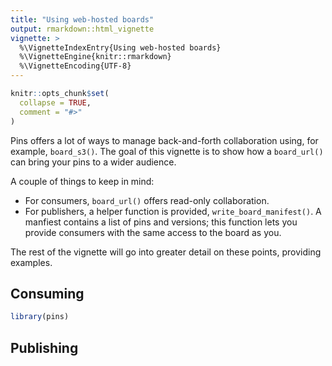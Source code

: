 ```yaml
---
title: "Using web-hosted boards"
output: rmarkdown::html_vignette
vignette: >
  %\VignetteIndexEntry{Using web-hosted boards}
  %\VignetteEngine{knitr::rmarkdown}
  %\VignetteEncoding{UTF-8}
---
```


```r
knitr::opts_chunk$set(
  collapse = TRUE,
  comment = "#>"
)
```

Pins offers a lot of ways to manage back-and-forth collaboration using, for example, `board_s3()`.
The goal of this vignette is to show how a `board_url()` can bring your pins to a wider audience.

A couple of things to keep in mind:

 - For consumers, `board_url()` offers read-only collaboration.
 - For publishers, a helper function is provided, `write_board_manifest()`.
   A manfiest contains a list of pins and versions; this function lets
   you provide consumers with the same access to the board as you.
   
The rest of the vignette will go into greater detail on these points, providing examples.

## Consuming


```r
library(pins)
```

## Publishing
